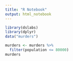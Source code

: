 ```yaml
---
title: "R Notebook"
output: html_notebook
---
```


```r
library(dslabs)
library(dplyr)
data("murders")

murders <- murders %>%
  filter(population <= 80000)
murders

  
```

